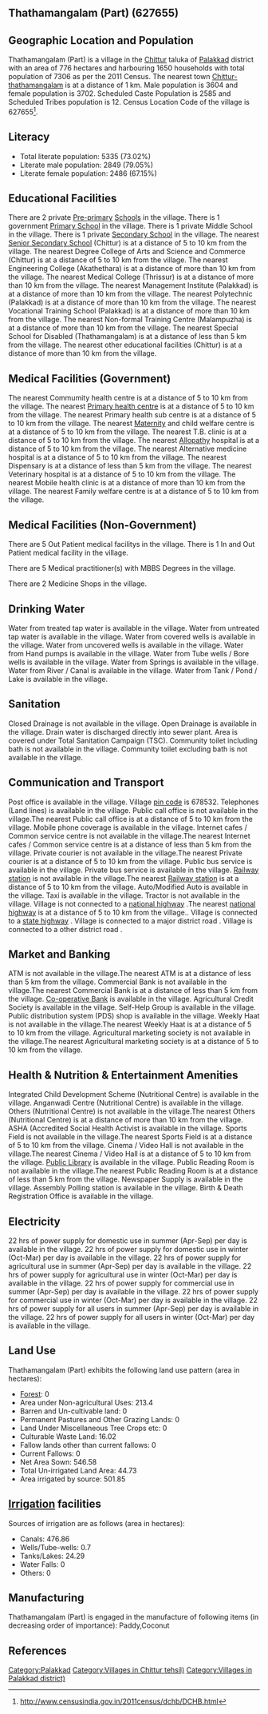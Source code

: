 {{Infobox settlement
| name=Thathamangalam (Part)
| native_name=
| native_name_lang=
| other_name=
| nickname=
| settlement_type=Village
| image_skyline=
| image_alt=
| image_caption=
| pushpin_map=India Kerala
| pushpin_label_position=right
| pushpin_map_alt=
| pushpin_map_caption=Location in Kerala, India
| latd=
| latm=
| lats=
| latNS=
| longd=
| longm=
| longs=
| longEW=
| coordinates_display=inline,title
| subdivision_type=Country
| subdivision_name={{flag|India}}
| subdivision_type1=[[States and territories of India|State]]
| subdivision_name1=Kerala 
| subdivision_type2=[[List of districts of India|District]]
| subdivision_name2=Palakkad
| subdivision_type3=Tahsil
| subdivision_name3=Chittur
| website=
| established_title=<!-- Established -->
| established_date=
| founder=
| named_for=
| government_type=
| governing_body=
| unit_pref=Metric=
| area_footnotes=
| area_rank=
| area_total_km2=7.76
| elevation_footnotes=
| elevation_m=
| population_total=7306
| population_as_of=2011
| population_rank=
| population_density_km2=941
| population_demonym=
| population_footnotes=
| demographics_type1=Languages
| demographics1_title1=Official
| demographics1_info1=[[Malayalam language|Malayalam]]
| timezone1=[[Indian Standard Time|IST]]
| utc_offset1==+5:30
| postal_code_type=[[Postal Index Number|PIN]]
| postal_code=678532
| area_code_type=Telephone code
| area_code=
| registration_plate=
| blank1_name_sec1=Nearest city
| blank1_info_sec1=[[Chittur-thathamangalam]]
| blank2_name_sec1=[[Human sex ratio|Sex ratio]]
| blank2_info_sec1=1027 [[male|♂]]/[[female|♀]]
| blank3_name_sec1=Literacy
| blank3_info_sec1=73.02%
| blank1_name_sec2=[[2011 Census of India|2011 census]] code
| blank1_info_sec2=627655
| footnotes=
}}

== Thathamangalam (Part) (627655) ==

== Geographic Location and Population ==

Thathamangalam (Part) is a village in the [[Chittur]] taluka of [[Palakkad]] district with an area of 776 hectares and harbouring 1650 households with total population of 7306 as per the 2011 Census. The nearest town [[Chittur-thathamangalam]] is at a distance of 1 km. Male population is 3604 and female population is 3702. Scheduled Caste Population is 2585 and Scheduled Tribes population is 12. Census Location Code of the village is 627655<ref>http://www.censusindia.gov.in/2011census/dchb/DCHB.html</ref>.


== Literacy ==  
* Total literate population: 5335 (73.02%)
* Literate male population: 2849 (79.05%)
* Literate female population: 2486 (67.15%)


== Educational Facilities ==  
There are 2 private [[Pre-primary]] [[School]]s in the village.
There is 1 government [[Primary School]] in the village.
There is 1 private Middle School in the village.
There is 1 private [[Secondary School]] in the village.
The nearest [[Senior Secondary School]] (Chittur) is at a distance of 5 to 10 km from the village.
The nearest Degree College of Arts and Science and Commerce (Chittur) is at a distance of 5 to 10 km from the village.
The nearest Engineering College (Akathethara) is at a distance of more than 10 km from the village.
The nearest Medical College (Thrissur) is at a distance of more than 10 km from the village.
The nearest Management Institute (Palakkad) is at a distance of more than 10 km from the village.
The nearest Polytechnic (Palakkad) is at a distance of more than 10 km from the village.
The nearest Vocational Training School (Palakkad) is at a distance of more than 10 km from the village.
The nearest Non-formal Training Centre (Malampuzha) is at a distance of more than 10 km from the village.
The nearest Special School for Disabled (Thathamangalam) is at a distance of less than 5 km from the village.
The nearest other educational facilities (Chittur) is at a distance of more than 10 km from the village.


== Medical Facilities (Government) ==
The nearest Commumity health centre is at a distance of 5 to 10 km from the village.
The nearest [[Primary health centre]] is at a distance of 5 to 10 km from the village.
The nearest Primary health sub centre is at a distance of 5 to 10 km from the village.
The nearest [[Maternity]] and child welfare centre is at a distance of 5 to 10 km from the village.
The nearest T.B. clinic is at a distance of 5 to 10 km from the village.
The nearest [[Allopathy]] hospital is at a distance of 5 to 10 km from the village.
The nearest Alternative medicine hospital is at a distance of 5 to 10 km from the village.
The nearest Dispensary is at a distance of less than 5 km from the village.
The nearest Veterinary hospital is at a distance of 5 to 10 km from the village.
The nearest Mobile health clinic is at a distance of more than 10 km from the village.
The nearest Family welfare centre is at a distance of 5 to 10 km from the village.


== Medical Facilities (Non-Government) ==
There are 5 Out Patient medical facilitys in the village.
There is 1 In and Out Patient medical facility in the village.

There are 5 Medical practitioner(s) with MBBS Degrees in the village.



There are 2 Medicine Shops in the village.



== Drinking Water ==
Water from treated tap water is available in the village.
Water from untreated tap water is available in the village.
Water from covered wells is available in the village.
Water from uncovered wells is available in the village.
Water from Hand pumps is available in the village.
Water from Tube wells / Bore wells is available in the village.
Water from Springs is available in the village.
Water from River / Canal is available in the village.
Water from Tank / Pond / Lake is available in the village.


== Sanitation ==
Closed Drainage is not available in the village.
Open Drainage is available in the village.
Drain water is discharged directly into sewer plant.
Area is covered under Total Sanitation Campaign (TSC).
Community toilet including bath is not available in the village.
Community toilet excluding bath is not available in the village.


== Communication and Transport ==
Post office is available in the village.
Village [[pin code]] is 678532.
Telephones (Land lines) is available in the village.
Public call office is not available in the village.The nearest Public call office is at a distance of 5 to 10 km from the village.
Mobile phone coverage is available in the village.
Internet cafes / Common service centre is not available in the village.The nearest Internet cafes / Common service centre is at a distance of less than 5 km from the village.
Private courier is not available in the village.The nearest Private courier is at a distance of 5 to 10 km from the village.
Public bus service is available in the village.
Private bus service is available in the village.
[[Railway station]] is not available in the village.The nearest [[Railway station]] is at a distance of 5 to 10 km from the village.
Auto/Modified Auto is available in the village.
Taxi is available in the village.
Tractor is not available in the village.
Village is not connected to a [[national highway]] .The nearest [[national highway]] is at a distance of 5 to 10 km from the village..
Village is connected to a [[state highway]]  .
Village is connected to a major district road    .
Village is connected to a other district road  .







== Market and Banking ==
ATM is not available in the village.The nearest ATM is at a distance of less than 5 km from the village.
Commercial Bank is not available in the village.The nearest Commercial Bank is at a distance of less than 5 km from the village.
[[Co-operative Bank]] is available in the village.
Agricultural Credit Society is available in the village.
Self-Help Group is available in the village.
Public distribution system (PDS) shop is available in the village.
Weekly Haat is not available in the village.The nearest Weekly Haat is at a distance of 5 to 10 km from the village.
Agricultural marketing society is not available in the village.The nearest Agricultural marketing society is at a distance of 5 to 10 km from the village.


== Health & Nutrition & Entertainment Amenities ==
Integrated Child Development Scheme (Nutritional Centre) is available in the village.
Anganwadi Centre (Nutritional Centre) is available in the village.
Others (Nutritional Centre) is not available in the village.The nearest Others (Nutritional Centre) is at a distance of more than 10 km from the village.
ASHA (Accredited Social Health Activist is available in the village.
Sports Field is not available in the village.The nearest Sports Field is at a distance of 5 to 10 km from the village.
Cinema / Video Hall is not available in the village.The nearest Cinema / Video Hall is at a distance of 5 to 10 km from the village.
[[Public Library]] is available in the village.
Public Reading Room is not available in the village.The nearest Public Reading Room is at a distance of less than 5 km from the village.
Newspaper Supply is available in the village.
Assembly Polling station is available in the village.
Birth & Death Registration Office is available in the village.


== Electricity ==
22 hrs of power supply for domestic use in summer (Apr-Sep) per day is available in the village.
22 hrs of power supply for domestic use in winter (Oct-Mar) per day is available in the village.
22 hrs of power supply for agricultural use in summer (Apr-Sep) per day is available in the village.
22 hrs of power supply for agricultural use in winter (Oct-Mar) per day is available in the village.
22 hrs of power supply for commercial use in summer (Apr-Sep) per day is available in the village.
22 hrs of power supply for commercial use in winter (Oct-Mar) per day is available in the village.
22 hrs of power supply for all users in summer (Apr-Sep) per day is available in the village.
22 hrs of power supply for all users in winter (Oct-Mar) per day is available in the village.


== Land Use ==
Thathamangalam (Part) exhibits the following land use pattern (area in hectares):
* [[Forest]]: 0
* Area under Non-agricultural Uses: 213.4
* Barren and Un-cultivable land: 0
* Permanent Pastures and Other Grazing Lands: 0
* Land Under Miscellaneous Tree Crops etc: 0
* Culturable Waste Land: 16.02
* Fallow lands other than current fallows: 0
* Current Fallows: 0
* Net Area Sown: 546.58
* Total Un-irrigated Land Area: 44.73
* Area irrigated by source: 501.85


== [[Irrigation]] facilities ==
Sources of irrigation are as follows (area in hectares):
* Canals: 476.86
* Wells/Tube-wells: 0.7
* Tanks/Lakes: 24.29
* Water Falls: 0
* Others: 0


== Manufacturing ==
Thathamangalam (Part) is engaged in the manufacture of following items (in decreasing order of importance): Paddy,Coconut


[[Category:Palakkad]]
[[Category:Villages in Chittur tehsil)]]
[[Category:Villages in Palakkad district)]]


== References ==
{{Reflist}}


